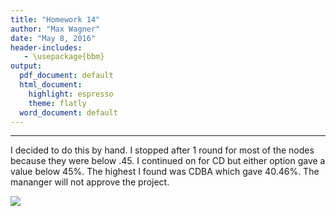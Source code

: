 ```yaml
---
title: "Homework 14"
author: "Max Wagner"
date: "May 8, 2016"
header-includes:
   - \usepackage{bbm}
output:
  pdf_document: default
  html_document:
    highlight: espresso
    theme: flatly
  word_document: default
---
```

***

I decided to do this by hand. I stopped after 1 round for most of the nodes because they were below .45. I continued on for CD but either option gave a value below 45%. The highest I found was CDBA which gave 40.46%. The mananger will not approve the project.

![](http://i.imgur.com/ggvEPmS.jpg?1)
